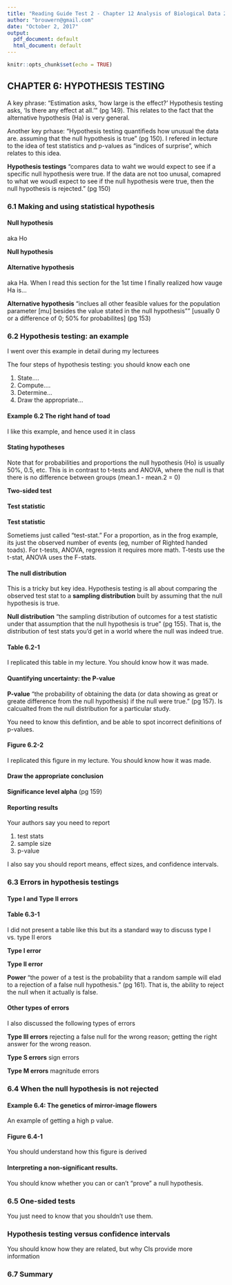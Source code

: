 ```yaml
---
title: "Reading Guide Test 2 - Chapter 12 Analysis of Biological Data 2nd ed."
author: "brouwern@gmail.com"
date: "October 2, 2017"
output:
  pdf_document: default
  html_document: default
---
```


```r
knitr::opts_chunk$set(echo = TRUE)
```

## CHAPTER 6: HYPOTHESIS TESTING

A key phrase: "Estimation asks, 'how large is the effect?' Hypothesis testing asks, 'Is there any effect at all.'" (pg 149).  This relates to the fact that the alternative hypothesis (Ha) is very general.

Another key prhase: "Hypothesis testing quantifieds how unusual the data are. assuming that the null hypothesis is true" (pg 150).  I refered in lecture to the idea of test statistics and p-values as "indices of surprise", which relates to this idea.


**Hypothesis testings** "compares data to waht we would expect to see if a specific null hypothesis were true.  If the data are not too unusal, comapred to what we woudl expect to see if the null hypothesis were true, then the null hypothesis is rejected." (pg 150)

### 6.1 Making and using statistical hypothesis

#### Null hypothesis

aka Ho

**Null hypothesis**

#### Alternative hypothesis

aka Ha.  When I read this section for the 1st time I finally realized how vauge Ha is...

**Alternative hypothesis**  "inclues all other feasible values for the population parameter [mu] besides the value stated in the null hypothesis"" [usually 0 or a difference of 0; 50% for probabilites] (pg 153)

### 6.2 Hypothesis testing: an example

I went over this example in detail during my lecturees

The four steps of hypothesis testing: you should know each one

1. State....
2. Compute....
3. Determine...
4. Draw the appropriate...

#### Example 6.2 The right hand of toad

I like this example, and hence used it in class

#### Stating hypotheses

Note that for probabilities and proportions the null hypothesis (Ho) is usually 50%, 0.5, etc.  This is in contrast to t-tests and ANOVA, where the null is that there is no difference between groups (mean.1 - mean.2 = 0)

**Two-sided test**

#### Test statistic

**Test statistic**

Sometiems just called "test-stat."  For a proportion, as in the frog example, its just the observed number of events (eg, number of Righted handed toads).  For t-tests, ANOVA, regression it requires more math.  T-tests use the t-stat, ANOVA uses the F-stats.

#### The null distribution

This is a tricky but key idea.  Hypothesis testing is all about comparing the observed test stat to a **sampling distribution** built by assuming that the null hypothesis is true.

**Null distribution** "the sampling distribution of outcomes for a test statistic under that assumption that the null hypothesis is true" (pg 155).    That is, the distribution of test stats you'd get in a world where the null was indeed true.


#### Table 6.2-1

I replicated this table in my lecture.  You should know how it was made.


#### Quantifying uncertainty: the P-value

**P-value** "the probability of obtaining the data (or data showing as great or greate difference from the null hypothesis) if the null were true." (pg 157).  Is calcualted from the null distribution for a particular study.

You need to know this defintion, and be able to spot incorrect definitions of p-values.


#### Figure 6.2-2

I replicated this figure in my lecture.  You should know how it was made.


#### Draw the appropriate conclusion

**Significance level alpha** (pg 159)

#### Reporting results

Your authors say you need to report

1. test stats
2. sample size
3. p-value

I also say you should report means, effect sizes, and confidence intervals.

### 6.3 Errors in hypothesis testings

#### Type I and Type II errors

#### Table 6.3-1

I did not present a table like this but its a standard way to discuss type I vs. type II erors

**Type I error**

**Type II error**

**Power** "the power of a test is the probability that a random sample will elad to a rejection of a false null hypothesis." (pg 161).  That is, the ability to reject the null when it actually is false.

#### Other types of errors

I also discussed the following types of errors

**Type III errors** rejecting a false null for the wrong reason; getting the right answer for the wrong reason.

**Type S errors** sign errors

**Type M errors** magnitude errors

### 6.4 When the null hypothesis is not rejected

#### Example 6.4: The genetics of mirror-image flowers

An example of getting a high p value.

#### Figure 6.4-1

You should understand how this figure is derived

#### Interpreting a non-significant results.

You should know whether you can or can't "prove" a null hypothesis.

### 6.5 One-sided tests

You just need to know that you shouldn't use them.

### Hypothesis testing versus confidence intervals

You should know how they are related, but why CIs provide more information

### 6.7 Summary
